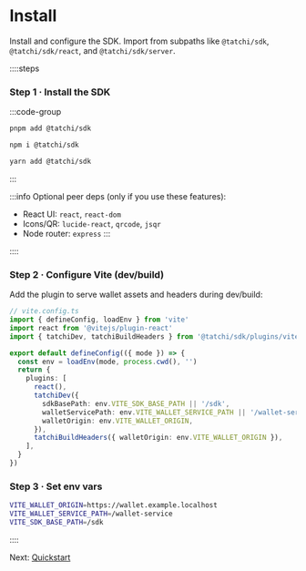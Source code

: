 # Install


Install and configure the SDK. Import from subpaths like `@tatchi/sdk`, `@tatchi/sdk/react`, and `@tatchi/sdk/server`.

::::steps
### Step 1 · Install the SDK

:::code-group
```bash [pnpm]
pnpm add @tatchi/sdk
```

```bash [npm]
npm i @tatchi/sdk
```

```bash [yarn]
yarn add @tatchi/sdk
```
:::

:::info
Optional peer deps (only if you use these features):
- React UI: `react`, `react-dom`
- Icons/QR: `lucide-react`, `qrcode`, `jsqr`
- Node router: `express`
:::

::::

### Step 2 · Configure Vite (dev/build)

Add the plugin to serve wallet assets and headers during dev/build:

```ts
// vite.config.ts
import { defineConfig, loadEnv } from 'vite'
import react from '@vitejs/plugin-react'
import { tatchiDev, tatchiBuildHeaders } from '@tatchi/sdk/plugins/vite'

export default defineConfig(({ mode }) => {
  const env = loadEnv(mode, process.cwd(), '')
  return {
    plugins: [
      react(),
      tatchiDev({
        sdkBasePath: env.VITE_SDK_BASE_PATH || '/sdk',
        walletServicePath: env.VITE_WALLET_SERVICE_PATH || '/wallet-service',
        walletOrigin: env.VITE_WALLET_ORIGIN,
      }),
      tatchiBuildHeaders({ walletOrigin: env.VITE_WALLET_ORIGIN }),
    ],
  }
})
```

### Step 3 · Set env vars

```bash
VITE_WALLET_ORIGIN=https://wallet.example.localhost
VITE_WALLET_SERVICE_PATH=/wallet-service
VITE_SDK_BASE_PATH=/sdk
```
::::

Next: [Quickstart](/getting-started/quickstart)
